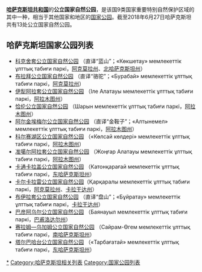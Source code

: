'''[[哈萨克斯坦共和国|哈萨克斯坦共和国]]'''的'''公立国家自然公园'''，是该国9类国家重要特别自然保护区域的其中一种，相当于其他国家和地区的[[国家公园|国家公园]]。截至2018年6月27日哈萨克斯坦共有13处公立国家自然公园。

==哈萨克斯坦国家公园列表==
*[[科克舍套公立国家自然公园|科克舍套公立国家自然公园]] （直译“蓝山”；«Көкшетау» мемлекеттік ұлттық табиғи паркі，[[阿克莫拉州|阿克莫拉州]]、[[北哈萨克斯坦州|北哈萨克斯坦州]]）
*[[布拉拜公立国家自然公园|布拉拜公立国家自然公园]] （直译“骆驼”；«Бурабай» мемлекеттік ұлттық табиғи паркі，[[阿克莫拉州|阿克莫拉州]]）
*[[伊犁阿拉套公立国家自然公园|伊犁阿拉套公立国家自然公园]] （Іле Алатауы мемлекеттік ұлттық табиғи паркі，[[阿拉木图州|阿拉木图州]]）
*[[恰伦公立国家自然公园|恰伦公立国家自然公园]] （Шарын мемлекеттік ұлттық табиғи паркі，[[阿拉木图州|阿拉木图州]]）
*[[阿尔金埃梅尔公立国家自然公园|阿尔金埃梅尔公立国家自然公园]] （直译“金鞍子”；«Алтынемел» мемлекеттік ұлттық табиғи паркі，[[阿拉木图州|阿拉木图州]]）
*[[科尔赛湖区公立国家自然公园|科尔赛湖区公立国家自然公园]] （«Көлсай көлдері» мемлекеттік ұлттық табиғи паркі，[[阿拉木图州|阿拉木图州]]）
*[[准噶尔阿拉套公立国家自然公园|准噶尔阿拉套公立国家自然公园]] （Жоңғар Алатауы мемлекеттік ұлттық табиғи паркі，[[阿拉木图州|阿拉木图州]]） 
*[[卡通卡拉盖公立国家自然公园|卡通卡拉盖公立国家自然公园]] （Катонқарағай мемлекеттік ұлттық табиғи паркі，[[东哈萨克斯坦州|东哈萨克斯坦州]]）
*[[卡尔卡拉雷公立国家自然公园|卡尔卡拉雷公立国家自然公园]]（Қарқаралы мемлекеттік ұлттық табиғи паркі，[[阿克莫拉州|阿克莫拉州]]、[[卡拉干达州|卡拉干达州]]）
*[[布伊拉套公立国家自然公园|布伊拉套公立国家自然公园]] （直译“盘山”；«Бұйратау» мемлекеттік ұлттық табиғи паркі，[[卡拉干达州|卡拉干达州]]） 
*[[巴彦阿乌尔公立国家自然公园|巴彦阿乌尔公立国家自然公园]] （Баянауыл мемлекеттік ұлттық табиғи паркі，[[巴甫洛达尔州|巴甫洛达尔州]]）
*[[赛拉姆—乌加姆公立国家自然公园|赛拉姆—乌加姆公立国家自然公园]] （Сайрам-Өгем мемлекеттік ұлттық табиғи паркі，[[南哈萨克斯坦州|南哈萨克斯坦州]]）
*[[塔尔巴哈台山|塔尔巴哈台公立国家自然公园]] （«Тарбағатай» мемлекеттік ұлттық табиғи паркі，[[东哈萨克斯坦州|东哈萨克斯坦州]]）

{{国家公园列表}}

[[Category:哈萨克斯坦国家公园|*]]
[[Category:哈萨克斯坦相关列表|Category:哈萨克斯坦相关列表]]
[[Category:国家公园列表|Category:国家公园列表]]